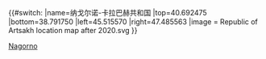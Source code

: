 {{#switch:{{{1}}}
|name=纳戈尔诺-卡拉巴赫共和国
|top=40.692475
|bottom=38.791750
|left=45.515570
|right=47.485563
|image = Republic of Artsakh location map after 2020.svg
}}<noinclude>
{{Location map/Info}}

[[Category:地理位置图模板|Nagorno]]

</noinclude>